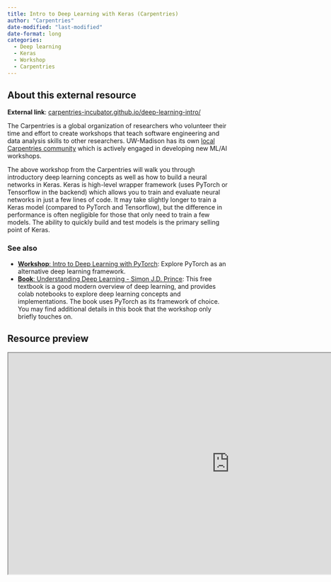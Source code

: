 ```yaml
---
title: Intro to Deep Learning with Keras (Carpentries)
author: "Carpentries"
date-modified: "last-modified"
date-format: long
categories:
  - Deep learning
  - Keras
  - Workshop
  - Carpentries
---
```


## About this external resource

**External link**: [carpentries-incubator.github.io/deep-learning-intro/](https://carpentries-incubator.github.io/deep-learning-intro/)

The Carpentries is a global organization of researchers who volunteer their time and effort to create workshops that teach software engineering and data analysis skills to other researchers. UW-Madison has its own [local Carpentries community](https://datascience.wisc.edu/uw-madison-carpentries-community/) which is actively engaged in developing new ML/AI workshops. 

The above workshop from the Carpentries will walk you through introductory deep learning concepts as well as how to build a neural networks in Keras. Keras is high-level wrapper framework (uses PyTorch or Tensorflow in the backend) which allows you to train and evaluate neural networks in just a few lines of code. It may take slightly longer to train a Keras model (compared to PyTorch and Tensorflow), but the difference in performance is often negligible for those that only need to train a few models. The ability to quickly build and test models is the primary selling point of Keras.

### See also
- [**Workshop**: Intro to Deep Learning with PyTorch](https://uw-madison-datascience.github.io/ML-X-Nexus/Guides/Deep-learning_PyTorch/index.html): Explore PyTorch as an alternative deep learning framework.
- [**Book**: Understanding Deep Learning - Simon J.D. Prince](https://udlbook.github.io/udlbook/): This free textbook is a good modern overview of deep learning, and provides colab notebooks to explore deep learning concepts and implementations. The book uses PyTorch as its framework of choice. You may find additional details in this book that the workshop only briefly touches on.

## Resource preview
```{=html}
<iframe width="1000" height="500" src="https://carpentries-incubator.github.io/deep-learning-intro/" title="Webpage example"></iframe>
```

